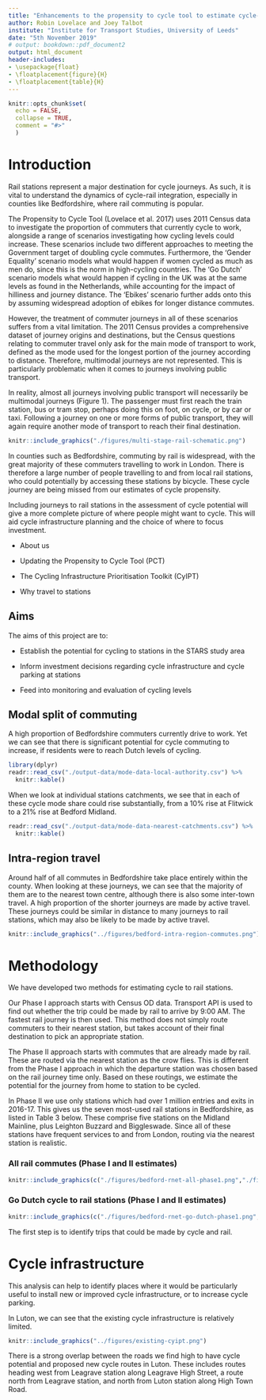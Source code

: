 ```yaml
---
title: "Enhancements to the propensity to cycle tool to estimate cycle-to-station potential"
author: Robin Lovelace and Joey Talbot
institute: "Institute for Transport Studies, University of Leeds"
date: "5th November 2019"
# output: bookdown::pdf_document2
output: html_document
header-includes: 
- \usepackage{float} 
- \floatplacement{figure}{H}
- \floatplacement{table}{H}
---
```


```r
knitr::opts_chunk$set(
  echo = FALSE,   
  collapse = TRUE,
  comment = "#>"
  )
```

# Introduction

Rail stations represent a major destination for cycle journeys. As such, it is vital to understand the dynamics of cycle-rail integration, especially in counties like Bedfordshire, where rail commuting is popular.

The Propensity to Cycle Tool (Lovelace et al. 2017) uses 2011 Census data to investigate the proportion of commuters that currently cycle to work, alongside a range of scenarios investigating how cycling levels could increase. These scenarios include two different approaches to meeting the Government target of doubling cycle commutes. Furthermore, the 'Gender Equality' scenario models what would happen if women cycled as much as men do, since this is the norm in high-cycling countries. The 'Go Dutch' scenario models what would happen if cycling in the UK was at the same levels as found in the Netherlands, while accounting for the impact of hilliness and journey distance.  The 'Ebikes' scenario further adds onto this by assuming widespread adoption of ebikes for longer distance commutes. 

However, the treatment of commuter journeys in all of these scenarios suffers from a vital limitation. The 2011 Census provides a comprehensive dataset of journey origins and destinations, but the Census questions relating to commuter travel only ask for the main mode of transport to work, defined as the mode used for the longest portion of the journey according to distance. Therefore, multimodal journeys are not represented. This is particularly problematic when it comes to journeys involving public transport. 

In reality, almost all journeys involving public transport will necessarily be multimodal journeys (Figure 1). The passenger must first reach the train station, bus or tram stop, perhaps doing this on foot, on cycle, or by car or taxi. Following a journey on one or more forms of public transport, they will again require another mode of transport to reach their final destination. 

```r
knitr::include_graphics("./figures/multi-stage-rail-schematic.png")
```

In counties such as Bedfordshire, commuting by rail is widespread, with the great majority of these commuters travelling to work in London. There is therefore a large number of people travelling to and from local rail stations, who could potentially by accessing these stations by bicycle. These cycle journey are being missed from our estimates of cycle propensity.

Including journeys to rail stations in the assessment of cycle potential will give a more complete picture of where people might want to cycle. This will aid cycle infrastructure planning and the choice of where to focus investment. 

- About us

- Updating the Propensity to Cycle Tool (PCT)

- The Cycling Infrastructure Prioritisation Toolkit (CyIPT)

- Why travel to stations


## Aims

The aims of this project are to:

- Establish the potential for cycling to stations in the STARS study area

- Inform investment decisions regarding cycle infrastructure and cycle parking at stations

- Feed into monitoring and evaluation of cycling levels


## Modal split of commuting

A high proportion of Bedfordshire commuters currently drive to work. Yet we can see that there is significant potential for cycle commuting to increase, if residents were to reach Dutch levels of cycling. 

```r
library(dplyr)
readr::read_csv("./output-data/mode-data-local-authority.csv") %>% 
  knitr::kable()
```

When we look at individual stations catchments, we see that in each of these cycle mode share could rise substantially, from a 10% rise at Flitwick to a 21% rise at Bedford Midland.

```r
readr::read_csv("./output-data/mode-data-nearest-catchments.csv") %>% 
  knitr::kable()
```

## Intra-region travel

Around half of all commutes in Bedfordshire take place entirely within the county. When looking at these journeys, we can see that the majority of them are to the nearest town centre, although there is also some inter-town travel. A high proportion of the shorter journeys are made by active travel. These journeys could be similar in distance to many journeys to rail stations, which may also be likely to be made by active travel. 

```r
knitr::include_graphics("../figures/bedford-intra-region-commutes.png")
```

# Methodology

We have developed two methods for estimating cycle to rail stations. 

Our Phase I approach starts with Census OD data. Transport API is used to find out whether the trip could be made by rail to arrive by 9:00 AM. The fastest rail journey is then used. This method does not simply route commuters to their nearest station, but takes account of their final destination to pick an appropriate station. 

The Phase II approach starts with commutes that are already made by rail. These are routed via the nearest station as the crow flies. This is different from the Phase I approach in which the departure station was chosen based on the rail journey time only. Based on these routings, we estimate the potential for the journey from home to station to be cycled. 

In Phase II we use only stations which had over 1 million entries and exits in 2016-17. This gives us the seven most-used rail stations in Bedfordshire, as listed in Table 3 below. These comprise five stations on the Midland Mainline, plus Leighton Buzzard and Biggleswade. Since all of these stations have frequent services to and from London, routing via the nearest station is realistic. 

### All rail commutes (Phase I and II estimates)

```r
knitr::include_graphics(c("./figures/bedford-rnet-all-phase1.png","./figures/bedford-rnet-nearest.png"))
```

### Go Dutch cycle to rail stations (Phase I and II estimates)


```r
knitr::include_graphics(c("./figures/bedford-rnet-go-dutch-phase1.png","./figures/bedford-rnet-go-dutch-phase2.png"))
```


The first step is to identify trips that could be made by cycle and rail. 

# Cycle infrastructure

This analysis can help to identify places where it would be particularly useful to install new or improved cycle infrastructure, or to increase cycle parking.

In Luton, we can see that the existing cycle infrastructure is relatively limited.

```r
knitr::include_graphics("../figures/existing-cyipt.png")
```

There is a strong overlap between the roads we find high to have cycle potential and proposed new cycle routes in Luton. These includes routes heading west from Leagrave station along Leagrave High Street, a route north from Leagrave station, and north from Luton station along High Town Road.
